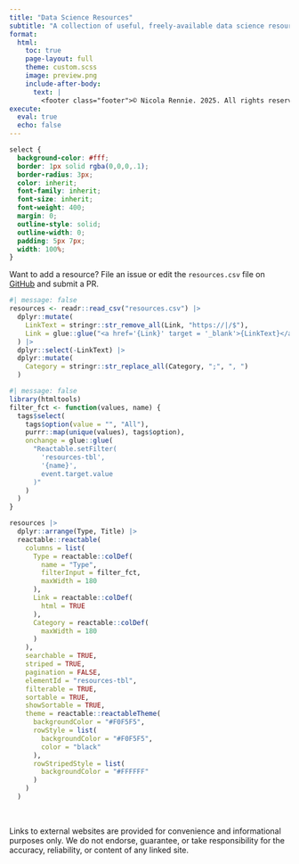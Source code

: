 ```yaml
---
title: "Data Science Resources"
subtitle: "A collection of useful, freely-available data science resources and links, curated by [Nicola Rennie](https://nrennie.rbind.io/)."
format:
  html:
    toc: true
    page-layout: full
    theme: custom.scss
    image: preview.png
    include-after-body: 
      text: |
        <footer class="footer">© Nicola Rennie. 2025. All rights reserved.</footer>
execute: 
  eval: true
  echo: false
---
```


```css
select {
  background-color: #fff;
  border: 1px solid rgba(0,0,0,.1);
  border-radius: 3px;
  color: inherit;
  font-family: inherit;
  font-size: inherit;
  font-weight: 400;
  margin: 0;
  outline-style: solid;
  outline-width: 0;
  padding: 5px 7px;
  width: 100%;
}
```

Want to add a resource? File an issue or edit the `resources.csv` file on [GitHub](https://github.com/nrennie/data-science-resources) and submit a PR.

```r
#| message: false
resources <- readr::read_csv("resources.csv") |>
  dplyr::mutate(
    LinkText = stringr::str_remove_all(Link, "https://|/$"),
    Link = glue::glue("<a href='{Link}' target = '_blank'>{LinkText}</a>")
  ) |>
  dplyr::select(-LinkText) |>
  dplyr::mutate(
    Category = stringr::str_replace_all(Category, ";", ", ")
  )
```

```r
#| message: false
library(htmltools)
filter_fct <- function(values, name) {
  tags$select(
    tags$option(value = "", "All"),
    purrr::map(unique(values), tags$option),
    onchange = glue::glue(
      "Reactable.setFilter(
        'resources-tbl',
        '{name}',
        event.target.value
      )"
    )
  )
}
```


```r
resources |>
  dplyr::arrange(Type, Title) |>
  reactable::reactable(
    columns = list(
      Type = reactable::colDef(
        name = "Type",
        filterInput = filter_fct,
        maxWidth = 180
      ),
      Link = reactable::colDef(
        html = TRUE
      ),
      Category = reactable::colDef(
        maxWidth = 180
      )
    ),
    searchable = TRUE,
    striped = TRUE,
    pagination = FALSE,
    elementId = "resources-tbl",
    filterable = TRUE,
    sortable = TRUE,
    showSortable = TRUE,
    theme = reactable::reactableTheme(
      backgroundColor = "#F0F5F5",
      rowStyle = list(
        backgroundColor = "#F0F5F5",
        color = "black"
      ),
      rowStripedStyle = list(
        backgroundColor = "#FFFFFF"
      )
    )
  )
```

<br>

Links to external websites are provided for convenience and informational purposes only. We do not endorse, guarantee, or take responsibility for the accuracy, reliability, or content of any linked site.

